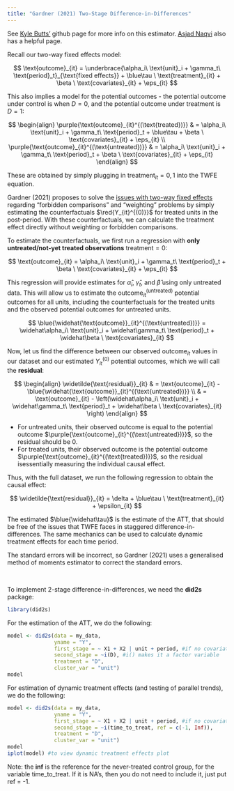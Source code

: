 ```yaml
---
title: "Gardner (2021) Two-Stage Difference-in-Differences"
---
```


::: small
See [Kyle Butts'](https://kylebutts.github.io/did2s/articles/Two-Stage-Difference-in-Differences.html) github page for more info on this estimator. [Asjad Naqvi](https://asjadnaqvi.github.io/DiD/docs/code_r/07_did2s_r/) also has a helpful page.
:::

Recall our two-way fixed effects model:

$$
\text{outcome}_{it} = \underbrace{\alpha_i\ \text{unit}_i + \gamma_t\ \text{period}_t}_{\text{fixed effects}} + \blue\tau \ \text{treatment}_{it} + \beta \ \text{covariates}_{it} + \eps_{it}
$$

This also implies a model for the potential outcomes - the potential outcome under control is when $D=0$, and the potential outcome under treatment is $D=1$:

$$
\begin{align}
\purple{\text{outcome}_{it}^{(\text{treated})}} & = \alpha_i\ \text{unit}_i + \gamma_t\ \text{period}_t + \blue\tau + \beta \ \text{covariates}_{it} + \eps_{it} \\
\purple{\text{outcome}_{it}^{(\text{untreated})}} & = \alpha_i\ \text{unit}_i + \gamma_t\ \text{period}_t + \beta \ \text{covariates}_{it} + \eps_{it}
\end{align}
$$

::: small
These are obtained by simply plugging in $\text{treatment}_{it}=0,1$ into the TWFE equation.
:::

Gardner (2021) proposes to solve the [issues with two-way fixed effects](twfestaggered.qmd) regarding "forbidden comparisons" and "weighting" problems by simply estimating the counterfactuals $\red{Y_{it}^{(0)}}$ for treated units in the post-period. With these counterfactuals, we can calculate the treatment effect directly without weighting or forbidden comparisons.

To estimate the counterfactuals, we first run a regression with **only untreated/not-yet treated observations** $\text{treatment}=0$:

$$
\text{outcome}_{it} = \alpha_i\ \text{unit}_i + \gamma_t\ \text{period}_t + \beta \ \text{covariates}_{it} + \eps_{it}
$$

This regression will provide estimates for $\widehat\alpha_i$, $\widehat\gamma_t$, and $\widehat{\beta}$ using only untreated data. This will allow us to estimate the $\text{outcome}_{it}^{(\text{untreated})}$ potential outcomes for all units, including the counterfactuals for the treated units and the observed potential outcomes for untreated units.

$$
\blue{\widehat{\text{outcome}}_{it}^{(\text{untreated})}} = \widehat\alpha_i\ \text{unit}_i + \widehat\gamma_t\ \text{period}_t + \widehat\beta \ \text{covariates}_{it}
$$

Now, let us find the difference between our observed $\text{outcome}_{it}$ values in our dataset and our estimated $Y_{it}^{(0)}$ potential outcomes, which we will call the **residual**:

$$
\begin{align}
\widetilde{\text{residual}}_{it} & = \text{outcome}_{it} - \blue{\widehat{\text{outcome}}_{it}^{(\text{untreated})}} \\
& = \text{outcome}_{it} - \left(\widehat\alpha_i\ \text{unit}_i + \widehat\gamma_t\ \text{period}_t + \widehat\beta \ \text{covariates}_{it} \right)
\end{align}
$$

-   For untreated units, their observed outcome is equal to the potential outcome $\purple{\text{outcome}_{it}^{(\text{untreated})}}$, so the residual should be 0.
-   For treated units, their observed outcome is the potential outcome $\purple{\text{outcome}_{it}^{(\text{treated})}}$, so the residual isessentially measuring the individual causal effect.

Thus, with the full dataset, we run the following regression to obtain the causal effect:

$$
\widetilde{\text{residual}}_{it} = \delta + \blue\tau \ \text{treatment}_{it} + \epsilon_{it}
$$

The estimated $\blue{\widehat\tau}$ is the estimate of the ATT, that should be free of the issues that TWFE faces in staggered difference-in-differences. The same mechanics can be used to calculate dynamic treatment effects for each time period.

::: small
The standard errors will be incorrect, so Gardner (2021) uses a generalised method of moments estimator to correct the standard errors.
:::

<br />

To implement 2-stage difference-in-differences, we need the **did2s** package:

```r
library(did2s)
```

For the estimation of the ATT, we do the following:

```r
model <- did2s(data = my_data,
               yname = "Y",
               first_stage = ~ X1 + X2 | unit + period, #if no covariates, put "0"
               second_stage = ~i(D), #i() makes it a factor variable
               treatment = "D",
               cluster_var = "unit")
model
```

For estimation of dynamic treatment effects (and testing of parallel trends), we do the following:

```r
model <- did2s(data = my_data,
               yname = "Y",
               first_stage = ~ X1 + X2 | unit + period, #if no covariates, put "0"
               second_stage = ~i(time_to_treat, ref = c(-1, Inf)),
               treatment = "D",
               cluster_var = "unit")
model
iplot(model) #to view dynamic treatment effects plot
```

::: small
Note: the **inf** is the reference for the never-treated control group, for the variable time_to_treat. If it is NA's, then you do not need to include it, just put ref = -1.
:::
